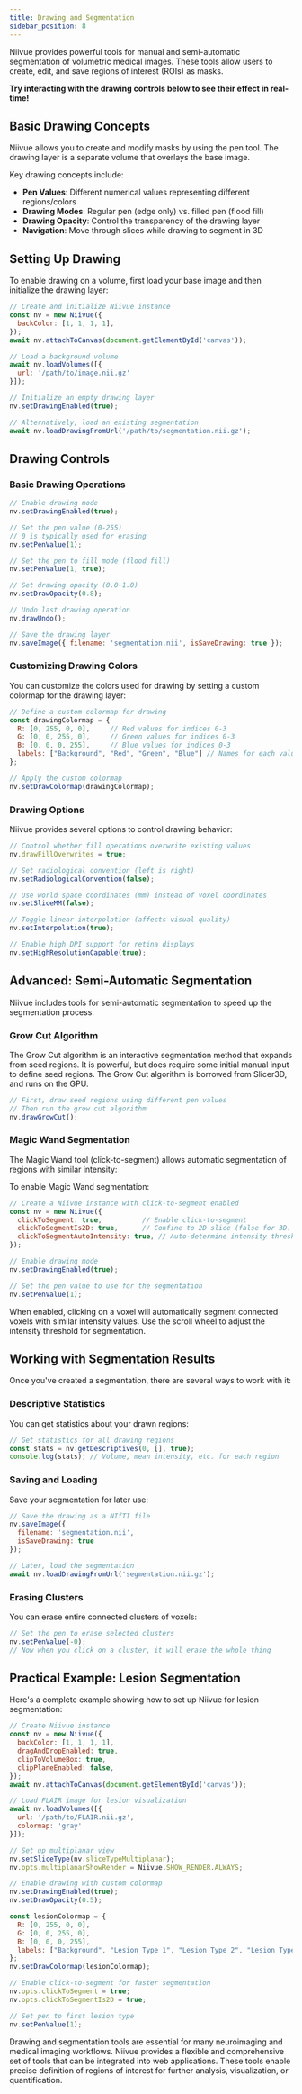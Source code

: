 ```yaml
---
title: Drawing and Segmentation
sidebar_position: 8
---
```



Niivue provides powerful tools for manual and semi-automatic segmentation of volumetric medical images. These tools allow users to create, edit, and save regions of interest (ROIs) as masks.

**Try interacting with the drawing controls below to see their effect in real-time!**

<NiivueBrowserWrapper>
  <DrawingDemo />
</NiivueBrowserWrapper>

## Basic Drawing Concepts

Niivue allows you to create and modify masks by using the pen tool. The drawing layer is a separate volume that overlays the base image. 

Key drawing concepts include:

- **Pen Values**: Different numerical values representing different regions/colors
- **Drawing Modes**: Regular pen (edge only) vs. filled pen (flood fill)
- **Drawing Opacity**: Control the transparency of the drawing layer
- **Navigation**: Move through slices while drawing to segment in 3D

## Setting Up Drawing

To enable drawing on a volume, first load your base image and then initialize the drawing layer:

```javascript
// Create and initialize Niivue instance
const nv = new Niivue({
  backColor: [1, 1, 1, 1],
});
await nv.attachToCanvas(document.getElementById('canvas'));

// Load a background volume
await nv.loadVolumes([{ 
  url: '/path/to/image.nii.gz' 
}]);

// Initialize an empty drawing layer
nv.setDrawingEnabled(true);

// Alternatively, load an existing segmentation
await nv.loadDrawingFromUrl('/path/to/segmentation.nii.gz');
```

## Drawing Controls

### Basic Drawing Operations

```javascript
// Enable drawing mode
nv.setDrawingEnabled(true);

// Set the pen value (0-255)
// 0 is typically used for erasing
nv.setPenValue(1);

// Set the pen to fill mode (flood fill)
nv.setPenValue(1, true);

// Set drawing opacity (0.0-1.0)
nv.setDrawOpacity(0.8);

// Undo last drawing operation
nv.drawUndo();

// Save the drawing layer
nv.saveImage({ filename: 'segmentation.nii', isSaveDrawing: true });
```

### Customizing Drawing Colors

You can customize the colors used for drawing by setting a custom colormap for the drawing layer:

```javascript
// Define a custom colormap for drawing
const drawingColormap = {
  R: [0, 255, 0, 0],     // Red values for indices 0-3
  G: [0, 0, 255, 0],     // Green values for indices 0-3
  B: [0, 0, 0, 255],     // Blue values for indices 0-3
  labels: ["Background", "Red", "Green", "Blue"] // Names for each value
};

// Apply the custom colormap
nv.setDrawColormap(drawingColormap);
```

### Drawing Options

Niivue provides several options to control drawing behavior:

```javascript
// Control whether fill operations overwrite existing values
nv.drawFillOverwrites = true;

// Set radiological convention (left is right)
nv.setRadiologicalConvention(false);

// Use world space coordinates (mm) instead of voxel coordinates
nv.setSliceMM(false);

// Toggle linear interpolation (affects visual quality)
nv.setInterpolation(true);

// Enable high DPI support for retina displays
nv.setHighResolutionCapable(true);
```

## Advanced: Semi-Automatic Segmentation

Niivue includes tools for semi-automatic segmentation to speed up the segmentation process.

### Grow Cut Algorithm

The Grow Cut algorithm is an interactive segmentation method that expands from seed regions. It is powerful, but does require some initial manual input to define seed regions. The Grow Cut algorithm is borrowed from Slicer3D, and runs on the GPU.

```javascript
// First, draw seed regions using different pen values
// Then run the grow cut algorithm
nv.drawGrowCut();
```

### Magic Wand Segmentation

The Magic Wand tool (click-to-segment) allows automatic segmentation of regions with similar intensity:

<NiivueBrowserWrapper>
  <MagicWandDemo />
</NiivueBrowserWrapper>

To enable Magic Wand segmentation:

```javascript
// Create a Niivue instance with click-to-segment enabled
const nv = new Niivue({
  clickToSegment: true,          // Enable click-to-segment
  clickToSegmentIs2D: true,      // Confine to 2D slice (false for 3D. 3D may be slow depending on your image size)
  clickToSegmentAutoIntensity: true, // Auto-determine intensity threshold
});

// Enable drawing mode
nv.setDrawingEnabled(true);

// Set the pen value to use for the segmentation
nv.setPenValue(1);
```

When enabled, clicking on a voxel will automatically segment connected voxels with similar intensity values. Use the scroll wheel to adjust the intensity threshold for segmentation.

## Working with Segmentation Results

Once you've created a segmentation, there are several ways to work with it:

### Descriptive Statistics

You can get statistics about your drawn regions:

```javascript
// Get statistics for all drawing regions
const stats = nv.getDescriptives(0, [], true);
console.log(stats); // Volume, mean intensity, etc. for each region
```

### Saving and Loading

Save your segmentation for later use:

```javascript
// Save the drawing as a NIfTI file
nv.saveImage({ 
  filename: 'segmentation.nii', 
  isSaveDrawing: true 
});

// Later, load the segmentation
await nv.loadDrawingFromUrl('segmentation.nii.gz');
```

### Erasing Clusters

You can erase entire connected clusters of voxels:

```javascript
// Set the pen to erase selected clusters
nv.setPenValue(-0);
// Now when you click on a cluster, it will erase the whole thing
```

## Practical Example: Lesion Segmentation

Here's a complete example showing how to set up Niivue for lesion segmentation:

```javascript
// Create Niivue instance
const nv = new Niivue({
  backColor: [1, 1, 1, 1],
  dragAndDropEnabled: true,
  clipToVolumeBox: true,
  clipPlaneEnabled: false,
});
await nv.attachToCanvas(document.getElementById('canvas'));

// Load FLAIR image for lesion visualization
await nv.loadVolumes([{ 
  url: '/path/to/FLAIR.nii.gz',
  colormap: 'gray'
}]);

// Set up multiplanar view
nv.setSliceType(nv.sliceTypeMultiplanar);
nv.opts.multiplanarShowRender = Niivue.SHOW_RENDER.ALWAYS;

// Enable drawing with custom colormap
nv.setDrawingEnabled(true);
nv.setDrawOpacity(0.5);

const lesionColormap = {
  R: [0, 255, 0, 0],
  G: [0, 0, 255, 0],
  B: [0, 0, 0, 255],
  labels: ["Background", "Lesion Type 1", "Lesion Type 2", "Lesion Type 3"]
};
nv.setDrawColormap(lesionColormap);

// Enable click-to-segment for faster segmentation
nv.opts.clickToSegment = true;
nv.opts.clickToSegmentIs2D = true;

// Set pen to first lesion type
nv.setPenValue(1);
```

Drawing and segmentation tools are essential for many neuroimaging and medical imaging workflows. Niivue provides a flexible and comprehensive set of tools that can be integrated into web applications. These tools enable precise definition of regions of interest for further analysis, visualization, or quantification. 
